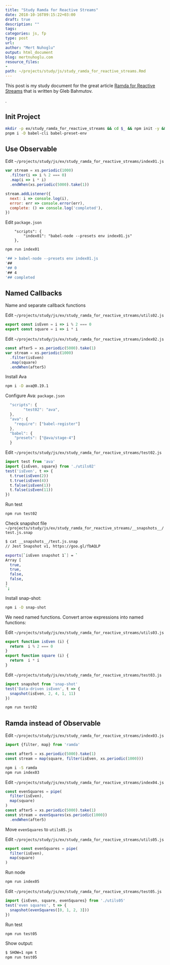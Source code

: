 ```yaml
---
title: "Study Ramda for Reactive Streams"
date: 2018-10-16T09:15:22+03:00 
draft: true 
description: ""
tags:
categories: js, fp
type: post
url:
author: "Mert Nuhoglu"
output: html_document
blog: mertnuhoglu.com
resource_files:
-
path: ~/projects/study/js/study_ramda_for_reactive_streams.Rmd
---
```


<style>
  .main-container {
    max-width: 1600px !important;
  }
</style>

This post is my study document for the great article [Ramda for Reactive Streams](https://glebbahmutov.com/blog/ramda-for-reactive-streams/) that is written by Gleb Bahmutov.

.

## Init Project

``` bash
mkdir -p ex/study_ramda_for_reactive_streams && cd $_ && npm init -y && npm i parcel-bundler --save-dev && npm i xstream @cycle/run @cycle/dom @cycle/http
pnpm i -D babel-cli babel-preset-env
``` 

## Use Observable

Edit `~/projects/study/js/ex/study_ramda_for_reactive_streams/index01.js`

``` js
var stream = xs.periodic(1000)
  .filter(i => i % 2 === 0)
  .map(i => i * i)
  .endWhen(xs.periodic(5000).take(1))

stream.addListener({
  next: i => console.log(i),
  error: err => console.error(err),
  complete: () => console.log('completed'),
})
``` 

Edit `package.json`

		"scripts": {
			"index01": "babel-node --presets env index01.js"
		},

``` bash
npm run index01

'## > babel-node --presets env index01.js
'## 
'## 0
'## 4
'## completed
``` 

## Named Callbacks

Name and separate callback functions

Edit `~/projects/study/js/ex/study_ramda_for_reactive_streams/utils02.js`

``` js
export const isEven = i => i % 2 === 0
export const square = i => i * i
``` 

Edit `~/projects/study/js/ex/study_ramda_for_reactive_streams/index02.js`

``` js
const after5 = xs.periodic(5000).take(1)
var stream = xs.periodic(1000)
  .filter(isEven)
  .map(square)
  .endWhen(after5)
``` 

Install Ava

``` bash
npm i -D ava@0.19.1
``` 

Configure Ava: `package.json`

``` js
  "scripts": {
		"test02": "ava",
  },
  "ava": {
    "require": ["babel-register"]
  },
  "babel": {
    "presets": ["@ava/stage-4"]
  }
``` 

Edit `~/projects/study/js/ex/study_ramda_for_reactive_streams/test02.js`

``` js
import test from 'ava'
import {isEven, square} from './utils02'
test('isEven', t => {
  t.true(isEven(2))
  t.true(isEven(4))
  t.false(isEven(1))
  t.false(isEven(11))
})

``` 

Run test

``` bash
npm run test02
``` 

Check snapshot file `~/projects/study/js/ex/study_ramda_for_reactive_streams/__snapshots__/test.js.snap`

``` bash
$ cat __snapshots__/test.js.snap
// Jest Snapshot v1, https://goo.gl/fbAQLP

exports[`isEven snapshot 1`] = `
Array [
  true,
  true,
  false,
  false,
]
`;
``` 

Install snap-shot:

``` bash
npm i -D snap-shot
``` 

We need named functions. Convert arrow expressions into named functions:

Edit `~/projects/study/js/ex/study_ramda_for_reactive_streams/utils03.js`

``` js
export function isEven (i) {
  return  i % 2 === 0
}
export function square (i) {
  return  i * i
}
``` 

Edit `~/projects/study/js/ex/study_ramda_for_reactive_streams/test03.js`

``` js
import snapshot from 'snap-shot'
test('Data-driven isEven', t => {
  snapshot(isEven, 2, 4, 1, 11)
})
``` 

``` bash
npm run test02
``` 

## Ramda instead of Observable

Edit `~/projects/study/js/ex/study_ramda_for_reactive_streams/index03.js`

``` js
import {filter, map} from 'ramda'

const after5 = xs.periodic(5000).take(1)
const stream = map(square, filter(isEven, xs.periodic(1000)))
``` 

``` bash
npm i -S ramda
npm run index03
``` 

Edit `~/projects/study/js/ex/study_ramda_for_reactive_streams/index04.js`

``` js
const evenSquares = pipe(
  filter(isEven),
  map(square)
)
const after5 = xs.periodic(5000).take(1)
const stream = evenSquares(xs.periodic(1000))
  .endWhen(after5)
``` 

Move `evenSquares` to `utils05.js`

Edit `~/projects/study/js/ex/study_ramda_for_reactive_streams/utils05.js`

``` js
export const evenSquares = pipe(
  filter(isEven),
  map(square)
)
``` 

Run node

``` bash
npm run index05
``` 

Edit `~/projects/study/js/ex/study_ramda_for_reactive_streams/test05.js`

``` js
import {isEven, square, evenSquares} from './utils05'
test('even squares', t => {
  snapshot(evenSquares([0, 1, 2, 3]))
})
``` 

Run test

``` bash
npm run test05
``` 

Show output:

``` bash
$ SHOW=1 npm t
npm run test05
``` 

